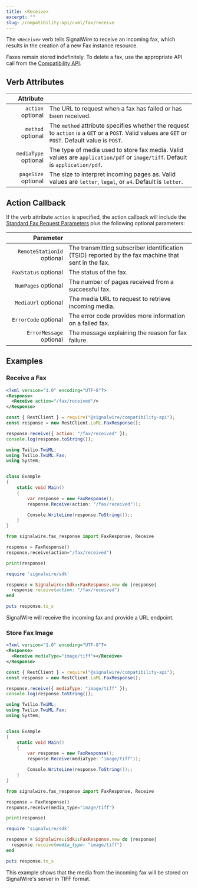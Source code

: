 ---
title: <Receive>
excerpt: ""
slug: /compatibility-api/cxml/fax/receive
---


The `<Receive>` verb tells SignalWire to receive an incoming fax, which results in the creation of a new Fax instance resource.

Faxes remain stored indefinitely. To delete a fax, use the appropriate API call from the [Compatibility API](/rest/compatibility-api/endpoints/delete-fax).

## Verb Attributes

|                                                  Attribute |                                                                                                                                                     |
| ---------------------------------------------------------: | --------------------------------------------------------------------------------------------------------------------------------------------------- |
|    `action` <span className="optional-arg">optional</span> | The URL to request when a fax has failed or has been received.                                                                                      |
|    `method` <span className="optional-arg">optional</span> | The `method` attribute specifies whether the request to `action` is a `GET` or a `POST`. Valid values are `GET` or `POST`. Default value is `POST`. |
| `mediaType` <span className="optional-arg">optional</span> | The type of media used to store fax media. Valid values are `application/pdf` or `image/tiff`. Default is `application/pdf`.                        |
|  `pageSize` <span className="optional-arg">optional</span> | The size to interpret incoming pages as. Valid values are `letter`, `legal`, or `a4`. Default is `letter`.                                          |

## Action Callback

If the verb attribute `action` is specified, the action callback will include the [Standard Fax Request Parameters](./index.mdx#request-parameters) plus the following optional parameters:

|                                                        Parameter |                                                                                                     |
| ---------------------------------------------------------------: | --------------------------------------------------------------------------------------------------- |
| `RemoteStationId` <span className="optional-arg">optional</span> | The transmitting subscriber identification (TSID) reported by the fax machine that sent in the fax. |
|       `FaxStatus` <span className="optional-arg">optional</span> | The status of the fax.                                                                              |
|        `NumPages` <span className="optional-arg">optional</span> | The number of pages received from a successful fax.                                                 |
|        `MediaUrl` <span className="optional-arg">optional</span> | The media URL to request to retrieve incoming media.                                                |
|       `ErrorCode` <span className="optional-arg">optional</span> | The error code provides more information on a failed fax.                                           |
|    `ErrorMessage` <span className="optional-arg">optional</span> | The message explaining the reason for fax failure.                                                  |


## Examples

### Receive a Fax

<Tabs groupId="cxml-api">

<TabItem value="xml" label="XML">

```xml
<?xml version="1.0" encoding="UTF-8"?>
<Response>
  <Receive action="/fax/received"/>
</Response>
```

</TabItem>
<TabItem value="javascript" label="JavaScript">

```javascript
const { RestClient } = require("@signalwire/compatibility-api");
const response = new RestClient.LaML.FaxResponse();

response.receive({ action: "/fax/received" });
console.log(response.toString());
```

</TabItem>
<TabItem value="csharp" label="C#">

```csharp
using Twilio.TwiML;
using Twilio.TwiML.Fax;
using System;


class Example
{
    static void Main()
    {
        var response = new FaxResponse();
        response.Receive(action: "/fax/received"));

        Console.WriteLine(response.ToString());;
    }
}
```

</TabItem>
<TabItem value="python" label="Python">

```python
from signalwire.fax_response import FaxResponse, Receive

response = FaxResponse()
response.receive(action="/fax/received")

print(response)
```

</TabItem>
<TabItem value="ruby" label="Ruby">

```ruby
require 'signalwire/sdk'

response = Signalwire::Sdk::FaxResponse.new do |response|
  response.receive(action: "/fax/received")
end

puts response.to_s
```

</TabItem>
</Tabs>

SignalWire will receive the incoming fax and provide a URL endpoint.

### Store Fax Image

<Tabs groupId="cxml-api">

<TabItem value="xml" label="XML">

```xml
<?xml version="1.0" encoding="UTF-8"?>
<Response>
  <Receive mediaType="image/tiff"></Receive>
</Response>
```

</TabItem>
<TabItem value="javascript" label="JavaScript">

```javascript
const { RestClient } = require("@signalwire/compatibility-api");
const response = new RestClient.LaML.FaxResponse();

response.receive({ mediaType: "image/tiff" });
console.log(response.toString());
```

</TabItem>
<TabItem value="csharp" label="C#">

```csharp
using Twilio.TwiML;
using Twilio.TwiML.Fax;
using System;


class Example
{
    static void Main()
    {
        var response = new FaxResponse();
        response.Receive(mediaType: "image/tiff"));

        Console.WriteLine(response.ToString());;
    }
}
```

</TabItem>
<TabItem value="python" label="Python">

```python
from signalwire.fax_response import FaxResponse, Receive

response = FaxResponse()
response.receive(media_type="image/tiff")

print(response)
```

</TabItem>
<TabItem value="ruby" label="Ruby">

```ruby
require 'signalwire/sdk'

response = Signalwire::Sdk::FaxResponse.new do |response|
  response.receive(media_type: "image/tiff")
end

puts response.to_s
```

</TabItem>
</Tabs>

This example shows that the media from the incoming fax will be stored on SignalWire's server in TIFF format.
